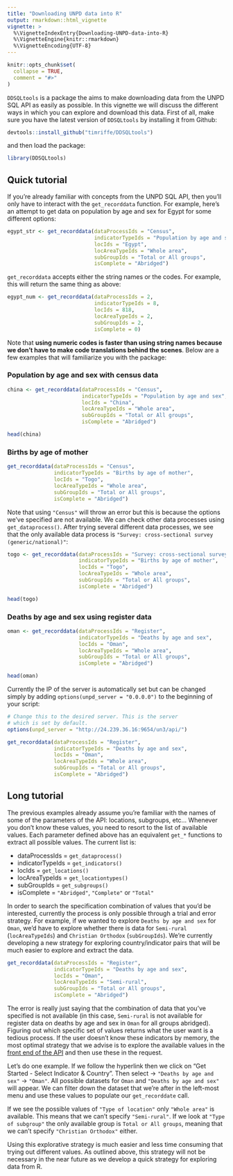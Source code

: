 ```yaml
---
title: "Downloading UNPD data into R"
output: rmarkdown::html_vignette
vignette: >
  %\VignetteIndexEntry{Downloading-UNPD-data-into-R}
  %\VignetteEngine{knitr::rmarkdown}
  %\VignetteEncoding{UTF-8}
---
```


```r
knitr::opts_chunk$set(
  collapse = TRUE,
  comment = "#>"
)
```

`DDSQLtools` is a package the aims to make downloading data from the UNPD SQL API as easily as possible. In this vignette we will discuss the different ways in which you can explore and download this data. First of all, make sure you have the latest version of `DDSQLtools` by installing it from Github:

```r
devtools::install_github("timriffe/DDSQLtools")
```

and then load the package:

```r
library(DDSQLtools)
```

## Quick tutorial

If you're already familiar with concepts from the UNPD SQL API, then you'll only have to interact with the `get_recorddata` function. For example, here's an attempt to get data on population by age and sex for Egypt for some different options:

```r
egypt_str <- get_recorddata(dataProcessIds = "Census",
                            indicatorTypeIds = "Population by age and sex",
                            locIds = "Egypt",
                            locAreaTypeIds = "Whole area",
                            subGroupIds = "Total or All groups",
                            isComplete = "Abridged")

```

`get_recorddata` accepts either the string names or the codes. For example, this will return the same thing as above:

```r
egypt_num <- get_recorddata(dataProcessIds = 2,
                            indicatorTypeIds = 8,
                            locIds = 818, 
                            locAreaTypeIds = 2,
                            subGroupIds = 2,
                            isComplete = 0)
```

Note that **using numeric codes is faster than using string names because we don't have to make code translations behind the scenes**. Below are a few examples that will familiarize you with the package:

### Population by age and sex with census data

```r
china <- get_recorddata(dataProcessIds = "Census",
                        indicatorTypeIds = "Population by age and sex",
                        locIds = "China",
                        locAreaTypeIds = "Whole area",
                        subGroupIds = "Total or All groups",
                        isComplete = "Abridged")

head(china)
```

### Births by age of mother

```r
get_recorddata(dataProcessIds = "Census",
               indicatorTypeIds = "Births by age of mother",
               locIds = "Togo",
               locAreaTypeIds = "Whole area",
               subGroupIds = "Total or All groups",
               isComplete = "Abridged")

```

Note that using `"Census"` will throw an error but this is because the options we've specified are not available. We can check other data processes using `get_dataprocess()`. After trying several different data processes, we see that the only available data process is `"Survey: cross-sectional survey (generic/national)"`:

```r
togo <- get_recorddata(dataProcessIds = "Survey: cross-sectional survey (generic/national)",
                       indicatorTypeIds = "Births by age of mother",
                       locIds = "Togo",
                       locAreaTypeIds = "Whole area",
                       subGroupIds = "Total or All groups",
                       isComplete = "Abridged")

head(togo)
```

### Deaths by age and sex using register data

```r

oman <- get_recorddata(dataProcessIds = "Register",
                       indicatorTypeIds = "Deaths by age and sex",
                       locIds = "Oman",
                       locAreaTypeIds = "Whole area",
                       subGroupIds = "Total or All groups",
                       isComplete = "Abridged")

head(oman)
```

Currently the IP of the server is automatically set but can be changed simply by adding `options(unpd_server = "0.0.0.0")` to the beginning of your script:

```r
# Change this to the desired server. This is the server
# which is set by default.
options(unpd_server = "http://24.239.36.16:9654/un3/api/")

get_recorddata(dataProcessIds = "Register",
               indicatorTypeIds = "Deaths by age and sex",
               locIds = "Oman",
               locAreaTypeIds = "Whole area",
               subGroupIds = "Total or All groups",
               isComplete = "Abridged")

```

## Long tutorial

The previous examples already assume you're familiar with the names of some of the parameters of the API: locations, subgroups, etc... Whenever you don't know these values, you need to resort to the list of available values. Each parameter defined above has an equivalent `get_*` functions to extract all possible values. The current list is:

* dataProcessIds = `get_dataprocess()`
* indicatorTypeIds = `get_indicators()`
* locIds = `get_locations()`
* locAreaTypeIds = `get_locationtypes()`
* subGroupIds = `get_subgroups()`
* isComplete = `"Abridged"`, `"Complete"` or `"Total"`

In order to search the specification combination of values that you'd be interested, currently the process is only possible through a trial and error strategy. For example, if we wanted to explore `Deaths by age and sex` for `Oman`, we'd have to explore whether there is data for `Semi-rural` (`locAreaTypeIds`) and `Christian Orthodox` (`subGroupIds`). We're currently developing a new strategy for exploring country/indicator pairs that will be much easier to explore and extract the data.

```r
get_recorddata(dataProcessIds = "Register",
               indicatorTypeIds = "Deaths by age and sex",
               locIds = "Oman",
               locAreaTypeIds = "Semi-rural",
               subGroupIds = "Total or All groups",
               isComplete = "Abridged")
```

The error is really just saying that the combination of data that you've specified is not available (in this case, `Semi-rural` is not available for register data on deaths by age and sex in `Oman` for all groups abridged). Figuring out which specific set of values returns what the user want is a tedious process. If the user doesn't know these indicators by memory, the most optimal strategy that we advise is to explore the available values in the [front end of the API](http://24.239.36.16:9654/un3/Web/index.html) and then use these in the request.

Let's do one example. If we follow the hyperlink then we click on "Get Started - Select Indicator & Country". Then select -> `"Deaths by age and sex"` -> `"Oman"`. All possible datasets for `Oman` and `"Deaths by age and sex"` will appear. We can filter down the dataset that we're after in the left-most menu and use these values to populate our `get_recorddate` call. 

If we see the possible values of `"Type of location"` only `"Whole area"` is available. This means that we can't specify `"Semi-rural"`. If we look at `"Type of subgroup"` the only available group is `Total or All groups`, meaning that we can't specify `"Christian Orthodox"` either. 

Using this explorative strategy is much easier and less time consuming that trying out different values. As outlined above, this strategy will not be necessary in the near future as we develop a quick strategy for exploring data from R.

